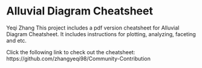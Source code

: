 
# Alluvial Diagram Cheatsheet

Yeqi Zhang
This project includes a pdf version cheatsheet for Alluvial Diagram Cheatsheet. It includes instructions for plotting, analyzing, faceting and etc.

Click the following link to check out the cheatsheet:
https://github.com/zhangyeqi98/Community-Contribution

